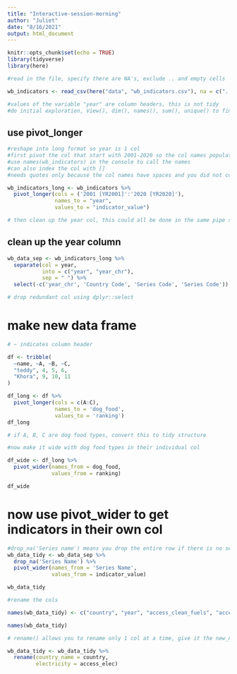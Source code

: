 ```yaml
---
title: "Interactive-session-morning"
author: "Juliet"
date: "8/16/2021"
output: html_document
---
```


```r
knitr::opts_chunk$set(echo = TRUE)
library(tidyverse)
library(here)
```

```r
#read in the file, specify there are NA's, exclude .. and empty cells

wb_indicators <- read_csv(here("data", "wb_indicators.csv"), na = c("..", ""))

#values of the variable "year" are column headers, this is not tidy
#do initial exploration, View(), dim(), names(), sum(), unique() to find unique groups within a col


```
## use pivot_longer
```r
#reshape into long format so year is 1 col
#first pivot the col that start with 2001-2020 so the col names populate a single col called year, and put their values into a new col called indicator value
#use names(wb_indicators) in the console to call the names
#can also index the col with []
#needs quotes only because the col names have spaces and you did not convert to lower snake case with janitor()

wb_indicators_long <- wb_indicators %>% 
  pivot_longer(cols = ('2001 [YR2001]':'2020 [YR2020]'),
               names_to = "year",
               values_to = "indicator_value")

# then clean up the year col, this could all be done in the same pipe sequence but we are breaking it up
```

## clean up the year column

```r

wb_data_sep <- wb_indicators_long %>% 
  separate(col = year,
           into = c("year", "year_chr"),
           sep = " ") %>% 
  select(-c('year_chr', 'Country Code', 'Series Code', 'Series Code'))

# drop redundant col using dplyr::select
```

# make new data frame

```r
# ~ indicates column header

df <- tribble(
  ~name, ~A, ~B, ~C,
  "teddy", 4, 5, 6,
  "Khora", 9, 10, 11
)

df_long <- df %>% 
  pivot_longer(cols = c(A:C),
               names_to = 'dog_food',
               values_to = 'ranking')
df_long

# if A, B, C are dog food types, convert this to tidy structure

#now make it wide with dog food types in their individual col

df_wide <- df_long %>% 
  pivot_wider(names_from = dog_food,
              values_from = ranking)

df_wide

```
# now use pivot_wider to get indicators in their own col
```r
#drop_na('Series name') means you drop the entire row if there is no series name
wb_data_tidy <- wb_data_sep %>% 
  drop_na('Series Name') %>% 
  pivot_wider(names_from = 'Series Name',
              values_from = indicator_value)

wb_data_tidy

#rename the cols

names(wb_data_tidy) <- c("country", "year", "access_clean_fuels", "access_elec", "co2_em", "fossil_fuel_con", "water_stress")

names(wb_data_tidy)

# rename() allows you to rename only 1 col at a time, give it the new_name = old_name, this can be confusing

wb_data_tidy <- wb_data_tidy %>% 
  rename(country_name = country,
         electricity = access_elec)

```

